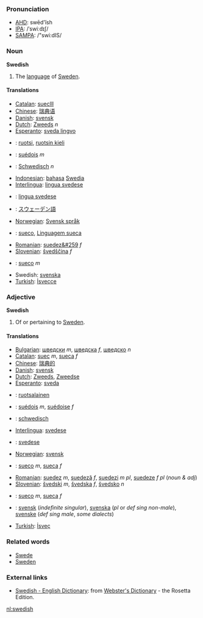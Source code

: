 ===Pronunciation===
*[[w:AHD|AHD]]: swēd'ĭsh
*[[w:IPA|IPA]]: /ˈswiːdɪʃ/
*[[w:SAMPA|SAMPA]]: /"swi:dIS/

===Noun===

'''Swedish'''

# The [[language]] of [[w:Sweden|Sweden]].

====Translations====
*[[Catalan]]: [[sueclll]]
*[[Chinese]]: [[瑞典语]]
*[[Danish]]: [[svensk]]
*[[Dutch]]: [[Zweeds]] ''n''
*[[Esperanto]]: [[sveda lingvo]]
*{{fi}}: [[ruotsi]], [[ruotsin kieli]]
*{{fr}}: [[suédois]] ''m''
*{{de}}: [[Schwedisch]] ''n''
*[[Indonesian]]: [[bahasa]] [[Swedia]]
*[[Interlingua]]: [[lingua svedese]]
*{{it}}: [[lingua svedese]]
*{{ja}}: [[スウェーデン語]]
*[[Norwegian]]: [[Svensk språk]]
*{{pt}}: [[sueco]], [[Linguagem sueca]]
*[[Romanian]]: [[suedez&#259]] ''f''
*[[Slovenian]]: [[švedščina]] ''f''
*{{es}}: [[sueco]] ''m''
*Swedish: [[svenska]]
*[[Turkish]]: [[İsveççe]]

===Adjective===

'''Swedish'''

# Of or pertaining to [[Sweden]].

====Translations====
*[[Bulgarian]]: [[шведски]] ''m'', [[шведска]] ''f'', [[шведско]] ''n''
*[[Catalan]]: [[suec]] ''m'', [[sueca]] ''f''
*[[Chinese]]: [[瑞典的]]
*[[Danish]]: [[svensk]]
*[[Dutch]]: [[Zweeds]], [[Zweedse]]
*[[Esperanto]]: [[sveda]]
*{{fi}}: [[ruotsalainen]]
*{{fr}}: [[suédois]] ''m'', [[suédoise]] ''f''
*{{de}}: [[schwedisch]]
*[[Interlingua]]: [[svedese]]
*{{it}}: [[svedese]]
*[[Norwegian]]: [[svensk]]
*{{pt}}: [[sueco]] ''m'', [[sueca]] ''f''
*[[Romanian]]: [[suedez]] ''m'', [[suedeză]] ''f'', [[suedezi]] ''m pl'', [[suedeze]] ''f pl'' (''noun & adj'')
*[[Slovenian]]: [[švedski]] ''m'', [[švedska]] ''f'', [[švedsko]] ''n''
*{{es}}: [[sueco]] ''m'', [[sueca]] ''f''
*{{sv}}: [[svensk]] (''indefinite singular''), [[svenska]] (''pl'' or ''def sing non-male''), [[svenske]] (''def sing male'', ''some dialects'')
*[[Turkish]]: [[İsveç]]

=== Related words ===
*[[Swede]]
*[[Sweden]]

=== External links ===
*[http://www.websters-online-dictionary.org/definition/Swedish-english/ Swedish - English Dictionary]: from [http://www.websters-online-dictionary.org/ Webster's Dictionary] - the Rosetta Edition.

[[nl:swedish]]